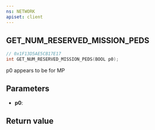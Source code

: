 ```yaml
---
ns: NETWORK
apiset: client
---
```

## GET_NUM_RESERVED_MISSION_PEDS

```c
// 0x1F13D5AE5CB17E17
int GET_NUM_RESERVED_MISSION_PEDS(BOOL p0);
```

p0 appears to be for MP

## Parameters
* **p0**:

## Return value